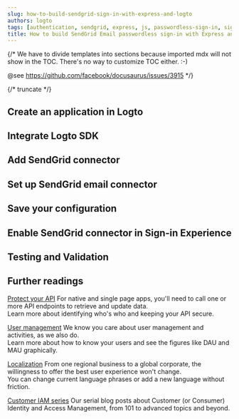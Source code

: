 ```yaml
---
slug: how-to-build-sendgrid-sign-in-with-express-and-logto
authors: logto
tags: [authentication, sendgrid, express, js, passwordless-sign-in, sign-in, login]
title: How to build SendGrid Email passwordless sign-in with Express and Logto
---
```


{/*
  We have to divide templates into sections because imported mdx will not show in the TOC.
  There's no way to customize TOC either. :-)

  @see https://github.com/facebook/docusaurus/issues/3915
*/}



{/* truncate */}

<Intro connector={connector} sdk="Express" link="https://expressjs.com/" />

## Create an application in Logto

<CreateApplication type="Traditional web" framework="Express" />

## Integrate Logto SDK

<IntegrateSdk />

## Add SendGrid connector

<AddPasswordlessConnector connector={connector} connectorType="Email" />

## Set up SendGrid email connector

<ConnectorGuide />

## Save your configuration

<SaveYourConfiguration connector={connector} />

## Enable SendGrid connector in Sign-in Experience

<EnablePasswordlessConnector
  connectorType="Email"
  passwordlessSignUpIdentifier="Email address"
/>

## Testing and Validation

<TestingAndValidation connector={connector} sdk="Express" />

## Further readings

[Protect your API](/authorization/api-resources/protect-your-api) For native and single page apps, you'll need to call one or more API endpoints to retrieve and update data.<br/>
Learn more about identifying who's who and keeping your API secure.

[User management](/user-management) We know you care about user management and activities, as we also do.<br/>
Learn more about how to know your users and see the figures like DAU and MAU graphically.

[Localization](/customization/localized-languages) From one regional business to a global corporate, the willingness to offer the best user experience won't change.<br/>
You can change current language phrases or add a new language without friction.

[Customer IAM series](/blog/tags/ciam) Our serial blog posts about Customer (or Consumer) Identity and Access Management, from 101 to advanced topics and beyond.
